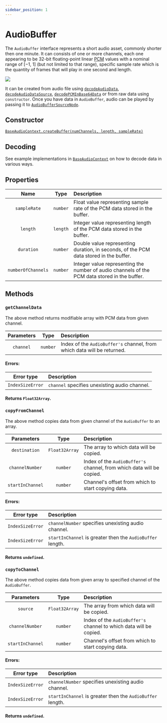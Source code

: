 ```yaml
---
sidebar_position: 1
---
```



# AudioBuffer

The `AudioBuffer` interface represents a short audio asset, commonly shorter then one minute.
It can consists of one or more channels, each one appearing to be 32-bit floating-point linear [PCM](https://en.wikipedia.org/wiki/Pulse-code_modulation) values with a nominal range of [−1, 1] (but not limited to that range),
specific sample rate which is the quantity of frames that will play in one second and length.

![](/img/audioBuffer.png)

It can be created from audio file using [`decodeAudioData`](/docs/core/base-audio-context#decodeaudiodata), [`decodeAudioDataSource`](/docs/core/base-audio-context#decodeaudiodatasource), [`decodePCMInBase64Data`](/docs/core/base-audio-context#decodepcminbase64data-) or from raw data using `constructor`.
Once you have data in `AudioBuffer`, audio can be played by passing it to [`AudioBufferSourceNode`](audio-buffer-source-node).

## Constructor

[`BaseAudioContext.createBuffer(numChannels, length, sampleRate)`](/docs/core/base-audio-context#createbuffer)

## Decoding

See example implementations in [`BaseAudioContext`](/docs/core/base-audio-context#decodeaudiodata) on how to decode data in various ways.

## Properties

| Name | Type | Description | |
| :----: | :----: | :-------- | :-: |
| `sampleRate` | `number` | Float value representing sample rate of the PCM data stored in the buffer. | <ReadOnly /> |
| `length` | `length` | Integer value representing length of the PCM data stored in the buffer. | <ReadOnly /> |
| `duration` | `number` | Double value representing duration, in seconds, of the PCM data stored in the buffer. | <ReadOnly /> |
| `numberOfChannels` | `number` | Integer value representing the number of audio channels of the PCM data stored in the buffer. | <ReadOnly /> |

## Methods

### `getChannelData`

The above method returns modifiable array with PCM data from given channel.

| Parameters | Type | Description |
| :---: | :---: | :---- |
| `channel` | `number` | Index of the `AudioBuffer's` channel, from which data will be returned. |

#### Errors:

| Error type | Description |
| :---: | :---- |
| `IndexSizeError` | `channel` specifies unexisting audio channel. |

#### Returns `Float32Array`.

### `copyFromChannel`

The above method copies data from given channel of the `AudioBuffer` to an array.

| Parameters | Type | Description |
| :---: | :---: | :---- |
| `destination` | `Float32Array` | The array to which data will be copied. |
| `channelNumber` | `number` | Index of the `AudioBuffer's` channel, from which data will be copied. |
| `startInChannel` <Optional /> | `number` | Channel's offset from which to start copying data. |

#### Errors:

| Error type | Description |
| :---: | :---- |
| `IndexSizeError` | `channelNumber` specifies unexisting audio channel. |
| `IndexSizeError` | `startInChannel` is greater then the `AudioBuffer` length. |

#### Returns `undefined`.

### `copyToChannel`

The above method copies data from given array to specified channel of the `AudioBuffer`.

| Parameters | Type | Description |
| :---: | :---: | :---- |
| `source` | `Float32Array` | The array from which data will be copied. |
| `channelNumber` | `number` | Index of the `AudioBuffer's` channel to which data will be copied. |
| `startInChannel` <Optional /> | `number` | Channel's offset from which to start copying data. |

#### Errors:

| Error type | Description |
| :---: | :---- |
| `IndexSizeError` | `channelNumber` specifies unexisting audio channel. |
| `IndexSizeError` | `startInChannel` is greater then the `AudioBuffer` length. |

#### Returns `undefined`.
